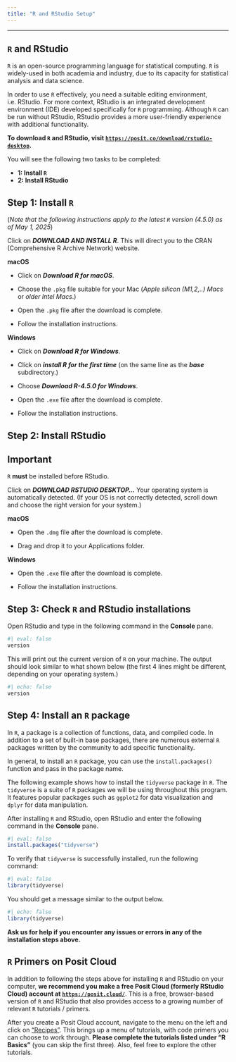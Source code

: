 ```yaml
---
title: "R and RStudio Setup"
---
```


---

## `R` and RStudio

`R` is an open-source programming language for statistical computing.
`R` is widely-used in both academia and industry, due to its capacity for statistical analysis and data science.

In order to use `R` effectively, you need a suitable editing environment, i.e. RStudio.
For more context, RStudio is an integrated development environment (IDE) developed specifically for `R` programming.
Although `R` can be run without RStudio, RStudio provides a more user-friendly experience with additional functionality.

**To download `R` and RStudio, visit [`https://posit.co/download/rstudio-desktop`](https://posit.co/download/rstudio-desktop).**

You will see the following two tasks to be completed:

* **1: Install `R`**
* **2: Install RStudio**

## Step 1: Install `R`

(*Note that the following instructions apply to the latest `R` version (4.5.0) as of May 1, 2025*)

Click on ***DOWNLOAD AND INSTALL R***. This will direct you to the CRAN (Comprehensive R Archive Network) website.

**macOS**

* Click on ***Download R for macOS***.

* Choose the `.pkg` file suitable for your Mac (*Apple silicon (M1,2,..) Macs* or *older Intel Macs*.)

* Open the `.pkg` file after the download is complete.

* Follow the installation instructions.

**Windows**

* Click on ***Download R for Windows***.

* Click on ***install R for the first time*** (on the same line as the ***base*** subdirectory.)

* Choose ***Download R-4.5.0 for Windows***.

* Open the `.exe` file after the download is complete.

* Follow the installation instructions.

## Step 2: Install RStudio

::: callout-important
## Important

`R` **must** be installed before RStudio.
:::

Click on ***DOWNLOAD RSTUDIO DESKTOP...***
Your operating system is automatically detected.
(If your OS is not correctly detected, scroll down and choose the right version for your system.)

**macOS**

* Open the `.dmg` file after the download is complete.

* Drag and drop it to your Applications folder.

**Windows**

* Open the `.exe` file after the download is complete.

* Follow the installation instructions.

## Step 3: Check `R` and RStudio installations {#step3}

Open RStudio and type in the following command in the **Console** pane.

```r
#| eval: false
version
```

This will print out the current version of `R` on your machine.
The output should look similar to what shown below (the first 4 lines might be different, depending on your operating system.)

```r
#| echo: false
version
```

## Step 4: Install an `R` package

In `R`, a package is a collection of functions, data, and compiled code.
In addition to a set of built-in base packages, there are numerous external `R` packages written by the community to add specific functionality.

In general, to install an `R` package, you can use the `install.packages()` function and pass in the package name.

The following example shows how to install the `tidyverse` package in `R`.
The `tidyverse` is a suite of `R` packages we will be using throughout this program.
It features popular packages such as `ggplot2` for data visualization and `dplyr` for data manipulation.

After installing `R` and RStudio, open RStudio and enter the following command in the **Console** pane.

```r
#| eval: false
install.packages("tidyverse")
```

To verify that `tidyverse` is successfully installed, run the following command:

```r
#| eval: false
library(tidyverse)
```

You should get a message similar to the output below.

```r
#| echo: false
library(tidyverse)
```

**Ask us for help if you encounter any issues or errors in any of the installation steps above.**


## `R` Primers on Posit Cloud

In addition to following the steps above for installing `R` and RStudio on your computer, **we recommend you make a free Posit Cloud (formerly RStudio Cloud) account at [`https://posit.cloud/`](https://posit.cloud/)**. 
This is a free, browser-based version of `R` and RStudio that also provides access to a growing number of relevant `R` tutorials / primers.

After you create a Posit Cloud account, navigate to the menu on the left and click on ["Recipes"](https://posit.cloud/learn/recipes).
This brings up a menu of tutorials, with code primers you can choose to work through.
**Please complete the tutorials listed under "R Basics"** (you can skip the first three).
Also, feel free to explore the other tutorials.